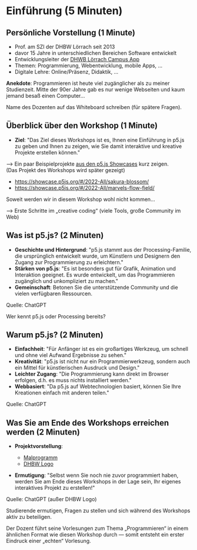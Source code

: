 
# Einführung (5 Minuten)

## Persönliche Vorstellung (1 Minute)
- Prof. am SZI der DHBW Lörrach seit 2013
- davor 15 Jahre in unterschiedlichen Bereichen Software entwickelt
- Entwicklungsleiter der [DHWB Lörrach Campus App](https://dhbw-loerrach.de/campus-app)
- Themen: Programmierung, Webentwicklung, mobile Apps, …
- Digitale Lehre: Online/Präsenz, Didaktik, …

**Anekdote**: Programmieren ist heute viel zugänglicher als zu meiner Studienzeit. Mitte der 90er Jahre gab es nur wenige Webseiten und kaum jemand besaß einen Computer…

<Callout>
Name des Dozenten auf das Whiteboard schreiben (für spätere Fragen).
</Callout>

## Überblick über den Workshop (1 Minute)
- **Ziel**: "Das Ziel dieses Workshops ist es, Ihnen eine Einführung in p5.js zu geben und Ihnen zu zeigen, wie Sie damit interaktive und kreative Projekte erstellen können." 

&xrarr; Ein paar Beispielprojekte [aus den p5.js Showcases](https://showcase.p5js.org/) kurz zeigen. <br/> (Das Projekt des Workshops wird später gezeigt)

- https://showcase.p5js.org/#/2022-All/sakura-blossom/
- https://showcase.p5js.org/#/2022-All/marvels-flow-field/

Soweit werden wir in diesem Workshop wohl nicht kommen…

&xrarr; Erste Schritte im „creative coding“ (viele Tools, große Community im Web)
  
## Was ist p5.js? (2 Minuten)
- **Geschichte und Hintergrund**: "p5.js stammt aus der Processing-Familie, die ursprünglich entwickelt wurde, um Künstlern und Designern den Zugang zur Programmierung zu erleichtern."
- **Stärken von p5.js**: "Es ist besonders gut für Grafik, Animation und Interaktion geeignet. Es wurde entwickelt, um das Programmieren zugänglich und unkompliziert zu machen."
- **Gemeinschaft**: Betonen Sie die unterstützende Community und die vielen verfügbaren Ressourcen.

Quelle: ChatGPT

<Callout emoji="🙋‍♀️">
Wer kennt p5.js oder Processing bereits?
</Callout>

## Warum p5.js? (2 Minuten)
- **Einfachheit**: "Für Anfänger ist es ein großartiges Werkzeug, um schnell und ohne viel Aufwand Ergebnisse zu sehen."
- **Kreativität**: "p5.js ist nicht nur ein Programmierwerkzeug, sondern auch ein Mittel für künstlerischen Ausdruck und Design."
- **Leichter Zugang**: "Die Programmierung kann direkt im Browser erfolgen, d.h. es muss nichts installiert werden."
- **Webbasiert**: "Da p5.js auf Webtechnologien basiert, können Sie Ihre Kreationen einfach mit anderen teilen."

Quelle: ChatGPT

## Was Sie am Ende des Workshops erreichen werden (2 Minuten)
- **Projektvorstellung**: 

  - [Malprogramm](https://editor.p5js.org/behrends/sketches/xmnkrJaWY)
  - [DHBW Logo](https://editor.p5js.org/behrends/sketches/R9QKDezU6)
  
- **Ermutigung**: "Selbst wenn Sie noch nie zuvor programmiert haben, werden Sie am Ende dieses Workshops in der Lage sein, Ihr eigenes interaktives Projekt zu erstellen!"

Quelle: ChatGPT (außer DHBW Logo)

<Callout>
Studierende ermutigen, Fragen zu stellen und sich während des Workshops aktiv zu beteiligen.

Der Dozent führt seine Vorlesungen zum Thema „Programmieren“ in einem ähnlichen Format
wie diesen Workshop durch &mdash; somit entsteht ein erster Eindruck einer „echten“ Vorlesung.
</Callout>